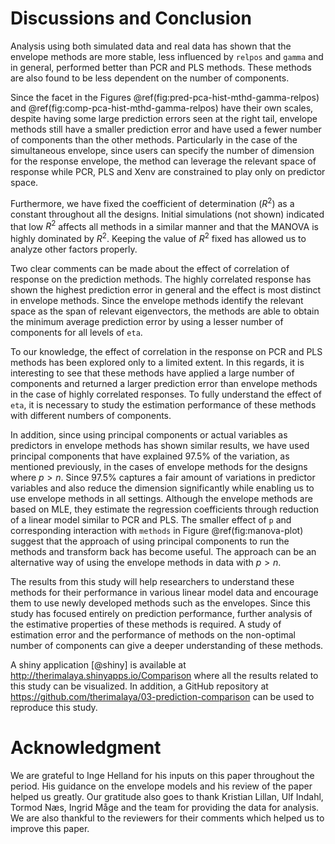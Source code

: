# Discussions and Conclusion

Analysis using both simulated data and real data has shown that the envelope methods are more stable, less influenced by `relpos` and `gamma` and in general, performed better than PCR and PLS methods. These methods are also found to be less dependent on the number of components.

Since the facet in the Figures \@ref(fig:pred-pca-hist-mthd-gamma-relpos) and \@ref(fig:comp-pca-hist-mthd-gamma-relpos) have their own scales, despite having some large prediction errors seen at the right tail, envelope methods still have a smaller prediction error and have used a fewer number of components than the other methods. Particularly in the case of the simultaneous envelope, since users can specify the number of dimension for the response envelope, the method can leverage the relevant space of response while PCR, PLS and Xenv are constrained to play only on predictor space.

Furthermore, we have fixed the coefficient of determination ($R^2$) as a constant throughout all the designs. Initial simulations (not shown) indicated that low $R^2$ affects all methods in a similar manner and that the MANOVA is highly dominated by $R^2$. Keeping the value of $R^2$ fixed has allowed us to analyze other factors properly.

Two clear comments can be made about the effect of correlation of response on the prediction methods. The highly correlated response has shown the highest prediction error in general and the effect is most distinct in envelope methods. Since the envelope methods identify the relevant space as the span of relevant eigenvectors, the methods are able to obtain the minimum average prediction error by using a lesser number of components for all levels of `eta`.

To our knowledge, the effect of correlation in the response on PCR and PLS methods has been explored only to a limited extent. In this regards, it is interesting to see that these methods have applied a large number of components and returned a larger prediction error than envelope methods in the case of highly correlated responses. To fully understand the effect of `eta`, it is necessary to study the estimation performance of these methods with different numbers of components.

In addition, since using principal components or actual variables as predictors in envelope methods has shown similar results, we have used principal components that have explained 97.5% of the variation, as mentioned previously, in the cases of envelope methods for the designs where $p>n$. Since 97.5% captures a fair amount of variations in predictor variables and also reduce the dimension significantly while enabling us to use envelope methods in all settings. Although the envelope methods are based on MLE, they estimate the regression coefficients through reduction of a linear model similar to PCR and PLS. The smaller effect of `p` and corresponding interaction with `methods` in Figure \@ref(fig:manova-plot) suggest that the approach of using principal components to run the methods and transform back has become useful. The approach can be an alternative way of using the envelope methods in data with $p>n$. 

The results from this study will help researchers to understand these methods for their performance in various linear model data and encourage them to use newly developed methods such as the envelopes. Since this study has focused entirely on prediction performance, further analysis of the estimative properties of these methods is required. A study of estimation error and the performance of methods on the non-optimal number of components can give a deeper understanding of these methods.

A shiny application [@shiny] is available at [http://therimalaya.shinyapps.io/Comparison](http://therimalaya.shinyapps.io/Comparison) where all the results related to this study can be visualized. In addition, a GitHub repository at [https://github.com/therimalaya/03-prediction-comparison](https://github.com/therimalaya/03-prediction-comparison) can be used to reproduce this study.

# Acknowledgment
We are grateful to Inge Helland for his inputs on this paper throughout the period. His guidance on the envelope models and his review of the paper helped us greatly. Our gratitude also goes to thank Kristian Lillan, Ulf Indahl, Tormod Næs, Ingrid Måge and the team for providing the data for analysis. We are also thankful to the reviewers for their comments which helped us to improve this paper.

